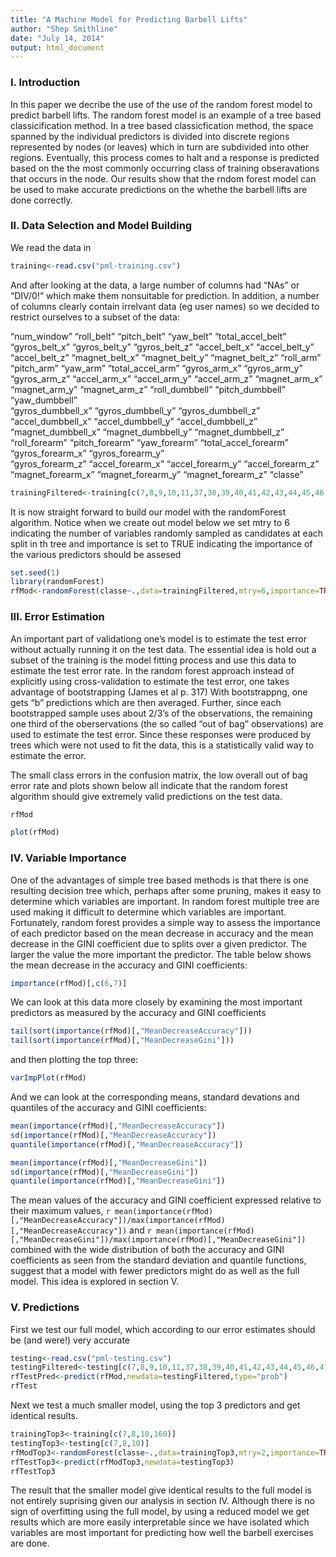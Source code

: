 ```yaml
---
title: "A Machine Model for Predicting Barbell Lifts"
author: "Shep Smithline"
date: "July 14, 2014"
output: html_document
---
```


### I. Introduction

In this paper we decribe the use of the use of the random forest model to predict barbell lifts. The random forest model is an example of a tree based classicification method.  In a tree based classicfication method, the space spanned by the individual predictors is divided into discrete regions represented by nodes (or leaves) which in turn are subdivided into other regions.  Eventually, this process comes to halt and a response is predicted based on the the most commonly occurring class of training obseravations that occurs in the node. Our results show that the rndom forest model can be used to make accurate predictions on the whethe the barbell lifts are done correctly.

### II. Data Selection and Model Building

We read the data in 

```r
training<-read.csv("pml-training.csv")
```

And after looking at the data, a large number of columns had "NAs" or "DIV/0!" which make them nonsuitable for prediction.  In addition, a number of columns clearly contain irrelvant data (eg user names) so we decided to restrict ourselves to a subset of the data:

"num_window"          "roll_belt"           "pitch_belt"          "yaw_belt"           "total_accel_belt"    "gyros_belt_x"        "gyros_belt_y"        "gyros_belt_z"        "accel_belt_x"       "accel_belt_y"        "accel_belt_z"        "magnet_belt_x"       "magnet_belt_y"       "magnet_belt_z"      "roll_arm"          
"pitch_arm"           "yaw_arm"             "total_accel_arm"     "gyros_arm_x"        "gyros_arm_y"       
"gyros_arm_z"         "accel_arm_x"         "accel_arm_y"         "accel_arm_z"        "magnet_arm_x"        "magnet_arm_y"        "magnet_arm_z"        "roll_dumbbell"       "pitch_dumbbell"     "yaw_dumbbell"       
"gyros_dumbbell_x"    "gyros_dumbbell_y"    "gyros_dumbbell_z"    "accel_dumbbell_x"   "accel_dumbbell_y"    "accel_dumbbell_z"    "magnet_dumbbell_x"   "magnet_dumbbell_y"   "magnet_dumbbell_z"  "roll_forearm"        "pitch_forearm"       "yaw_forearm"         "total_accel_forearm" "gyros_forearm_x"     "gyros_forearm_y"    
"gyros_forearm_z"     "accel_forearm_x"     "accel_forearm_y"     "accel_forearm_z"     "magnet_forearm_x"    "magnet_forearm_y"    "magnet_forearm_z"    "classe"



```r
trainingFiltered<-training[c(7,8,9,10,11,37,38,39,40,41,42,43,44,45,46,47,48,49,60,61,62,63,64,65,66,67,68,84,85,86,113,114,115,116,117,118,119,120,121,122,123,124,140,151,152,153,154,155,156,157,158,159,160)]
```

It is now straight forward to build our model with the randomForest algorithm. Notice when we create out model below we set mtry to 6 indicating the number of variables randomly sampled as candidates at each split in th tree and importance is set to TRUE indicating the importance of the various predictors should be assesed


```r
set.seed(1)
library(randomForest)
rfMod<-randomForest(classe~.,data=trainingFiltered,mtry=6,importance=TRUE,proximity=TRUE)
```


### III. Error Estimation

An important part of validationg one's model is to estimate the test error without actually running it on the test data. The essential idea is hold out a subset of the training is the model fitting process and use this data to estimate the test error rate. In the random forest approach instead of explicitly using cross-validation to  estimate the test error, one takes advantage of bootstrapping (James et al p. 317)  With bootstrappng, one gets "b" predictions which are then averaged. Further, since each bootstrapped sample uses about 2/3's of the observations, the remaining one third of the oberservations (the so called "out of bag" observations) are used to estimate the test error.  Since these responses were produced by trees which were not used to fit the data, this is a statistically valid way to estimate the error.


The small class errors in the confusion matrix, the low overall out of bag error rate  and plots shown below all indicate that the random forest algorithm should give extremely valid predictions on the test data.

```r
rfMod
```
```r
plot(rfMod)
```

### IV. Variable Importance

One of the advantages of simple tree based methods is that there is one resulting decision tree which, perhaps after some pruning, makes it easy to determine which variables are important. In random forest multiple tree are used making it difficult to determine which variables are important. Fortunately, random forest provides a simple way to assess the importance of each predictor based on the mean decrease in accuracy and the mean decrease in the GINI coefficient due to splits over a given predictor.  The larger the value the more important the predictor.  The table below shows the mean decrease in the accuracy and GINI coefficients:

```r
importance(rfMod)[,c(6,7)]
```
We can look at this data more closely by examining the most important predictors as measured by the accuracy and GINI coefficients

```r
tail(sort(importance(rfMod)[,"MeanDecreaseAccuracy"]))
tail(sort(importance(rfMod)[,"MeanDecreaseGini"]))
```
and then plotting the top three:
```r
varImpPlot(rfMod)
```

And we can look at the corresponding means, standard devations and quantiles of the accuracy and GINI coefficients:

```r
mean(importance(rfMod)[,"MeanDecreaseAccuracy"])
sd(importance(rfMod)[,"MeanDecreaseAccuracy"])
quantile(importance(rfMod)[,"MeanDecreaseAccuracy"])
```
```r
mean(importance(rfMod)[,"MeanDecreaseGini"])
sd(importance(rfMod)[,"MeanDecreaseGini"])
quantile(importance(rfMod)[,"MeanDecreaseGini"])
```

The mean values of the accuracy and GINI coefficient expressed relative to their maximum values, `r mean(importance(rfMod)[,"MeanDecreaseAccuracy"])/max(importance(rfMod)[,"MeanDecreaseAccuracy"])` and `r mean(importance(rfMod)[,"MeanDecreaseGini"])/max(importance(rfMod)[,"MeanDecreaseGini"])` combined with the wide distribution of both the accuracy and GINI coefficients as seen from the standard deviation and quantile functions, suggest that a model with fewer predictors might do as well as the full model.  This idea is explored in section V.

### V. Predictions

First we test our full model, which according to our error estimates should be (and were!) very accurate

```r
testing<-read.csv("pml-testing.csv")
testingFiltered<-testing[c(7,8,9,10,11,37,38,39,40,41,42,43,44,45,46,47,48,49,60,61,62,63,64,65,66,67,68,84,85,86,113,114,115,116,117,118,119,120,121,122,123,124,140,151,152,153,154,155,156,157,158,159,160)]
rfTestPred<-predict(rfMod,newdata=testingFiltered,type="prob")
rfTest
```

Next we test a much smaller model, using the top 3 predictors and get identical results.

```r
trainingTop3<-training[c(7,8,10,160)]
testingTop3<-testing[c(7,8,10)]
rfModTop3<-randomForest(classe~.,data=trainingTop3,mtry=2,importance=TRUE)
rfTestTop3<-predict(rfModTop3,newdata=testingTop3)
rfTestTop3
```

The result that the smaller model give identical results to the full model is not entirely suprising given our analysis in section IV. Although there is no sign of overfitting using the full model, by using a reduced model we get results which are more easily interpretable since we have isolated which variables are most important for predicting how well the barbell exercises are done.  